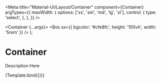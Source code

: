 
<Meta
  title="Material-UI/Layout/Container"
  component={Container}
  argTypes={{
    maxWidth: {
      options: ['xs', 'sm', 'md', 'lg', 'xl'],
      control: {
        type: 'select',
      },
    },
  }}
/>

  <Container {...args}>
    <Box sx={{ bgcolor: '#cfe8fc', height: '100vh', width: '5rem' }} />
  </Container>
);

# Container

Description Here

<Canvas>
  <Story name="Primary">{Template.bind({})}</Story>
</Canvas>
